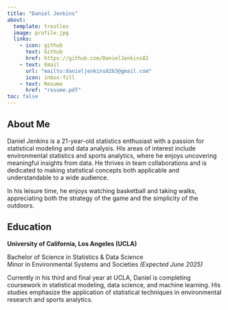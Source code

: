 ```yaml
---
title: "Daniel Jenkins"
about:
  template: trestles
  image: profile.jpg
  links:
    - icon: github
      text: Github
      href: https://github.com/DanielJenkins82
    - text: Email
      url: "mailto:danieljenkins8263@gmail.com"
      icon: inbox-fill
    - text: Resume
      href: "resume.pdf"
toc: false
---
```



## About Me  
Daniel Jenkins is a 21-year-old statistics enthusiast with a passion for statistical modeling and data analysis. His areas of interest include environmental statistics and sports analytics, where he enjoys uncovering meaningful insights from data. He thrives in team collaborations and is dedicated to making statistical concepts both applicable and understandable to a wide audience.  

In his leisure time, he enjoys watching basketball and taking walks, appreciating both the strategy of the game and the simplicity of the outdoors.  

## Education  

**University of California, Los Angeles (UCLA)**

Bachelor of Science in Statistics & Data Science  
Minor in Environmental Systems and Societies 
*(Expected June 2025)*   

Currently in his third and final year at UCLA, Daniel is completing coursework in statistical modeling, data science, and machine learning. His studies emphasize the application of statistical techniques in environmental research and sports analytics.  


